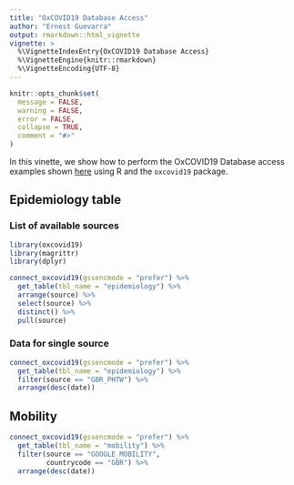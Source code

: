 ```yaml
---
title: "OxCOVID19 Database Access"
author: "Ernest Guevarra"
output: rmarkdown::html_vignette
vignette: >
  %\VignetteIndexEntry{OxCOVID19 Database Access}
  %\VignetteEngine{knitr::rmarkdown}
  %\VignetteEncoding{UTF-8}
---
```


```r
knitr::opts_chunk$set(
  message = FALSE,
  warning = FALSE,
  error = FALSE,
  collapse = TRUE,
  comment = "#>"
)
```

In this vinette, we show how to perform the OxCOVID19 Database access examples shown [here](https://github.com/covid19db/examples/blob/master/data-loading/data-access-postgresql.ipynb) using R and the `oxcovid19` package.

## Epidemiology table

### List of available sources

```r
library(oxcovid19)
library(magrittr)
library(dplyr)

connect_oxcovid19(gssencmode = "prefer") %>%
  get_table(tbl_name = "epidemiology") %>%
  arrange(source) %>%
  select(source) %>%
  distinct() %>%
  pull(source)
```      

### Data for single source

```r
connect_oxcovid19(gssencmode = "prefer") %>%
  get_table(tbl_name = "epidemiology") %>%
  filter(source == "GBR_PHTW") %>%
  arrange(desc(date))
```

## Mobility

```r
connect_oxcovid19(gssencmode = "prefer") %>%
  get_table(tbl_name = "mobility") %>%
  filter(source == "GOOGLE_MOBILITY",
         countrycode == "GBR") %>%
  arrange(desc(date))
```
